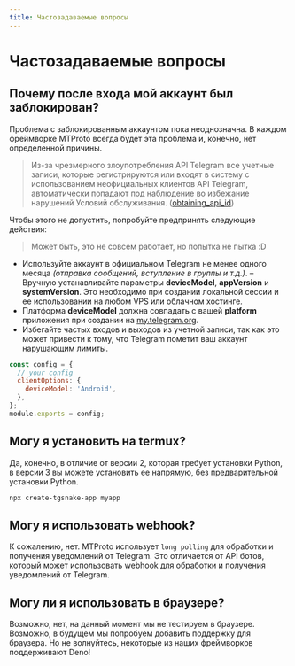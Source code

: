 ```yaml
---
title: Частозадаваемые вопросы
---
```


# Частозадаваемые вопросы

## Почему после входа мой аккаунт был заблокирован?

Проблема с заблокированным аккаунтом пока неоднозначна. В каждом фреймворке MTProto всегда будет эта проблема и, конечно, нет определенной причины.

> Из-за чрезмерного злоупотребления API Telegram все учетные записи, которые регистрируются или входят в систему с использованием неофициальных клиентов API Telegram, автоматически попадают под наблюдение во избежание нарушений Условий обслуживания. ([obtaining_api_id](https://core.telegram.org/api/obtaining_api_id#using-the-api-id))

Чтобы этого не допустить, попробуйте предпринять следующие действия:

> Может быть, это не совсем работает, но попытка не пытка :D

- Используйте аккаунт в официальном Telegram не менее одного месяца _(отправка сообщений, вступление в группы и т.д.)_. – Вручную устанавливайте параметры **deviceModel**, **appVersion** и **systemVersion**. Это необходимо при создании локальной сессии и ее использовании на любом VPS или облачном хостинге.
- Платформа **deviceModel** должна совпадать с вашей **platform** приложения при создании на [my.telegram.org](https://my.telegram.org/).
- Избегайте частых входов и выходов из учетной записи, так как это может привести к тому, что Telegram пометит ваш аккаунт нарушающим лимиты.

```js {3-5} filename="tgsnake.config.js"
const config = {
  // your config
  clientOptions: {
    deviceModel: 'Android',
  },
};
module.exports = config;
```

## Могу я установить на termux?

Да, конечно, в отличие от версии 2, которая требует установки Python, в версии 3 вы можете установить ее напрямую, без предварительной установки Python.

```bash
npx create-tgsnake-app myapp
```

## Могу я использовать webhook?

К сожалению, нет. MTProto использует `long polling` для обработки и получения уведомлений от Telegram. Это отличается от API ботов, который может использовать webhook для обработки и получения уведомлений от Telegram.

## Могу ли я использовать в браузере?

Возможно, нет, на данный момент мы не тестируем в браузере. Возможно, в будущем мы попробуем добавить поддержку для браузера. Но не волнуйтесь, некоторые из наших фреймворков поддерживают Deno!
